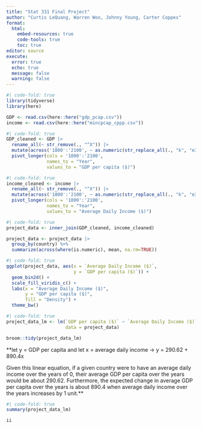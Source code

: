 ```yaml
---
title: "Stat 331 Final Project"
author: "Curtis LeQuang, Warren Woo, Johnny Young, Carter Coppes"
format: 
  html:
    embed-resources: true
    code-tools: true
    toc: true
editor: source
execute: 
  error: true
  echo: true
  message: false
  warning: false
---
```


```r
#| code-fold: true
library(tidyverse)
library(here)

GDP <- read.csv(here::here("gdp_pcap.csv"))
income <- read.csv(here::here("mincpcap_cppp.csv"))
```

```r
#| code-fold: true
GDP_cleaned <- GDP |>
  rename_all(~ str_remove(., "^X")) |>
  mutate(across('1800':'2100', ~ as.numeric(str_replace_all(., "k", "e3")))) |>
  pivot_longer(cols = '1800':'2100',
               names_to = "Year",
               values_to = "GDP per capita ($)")
```

```r
#| code-fold: true
income_cleaned <- income |>
  rename_all(~ str_remove(., "^X")) |>
  mutate(across('1800':'2100', ~ as.numeric(str_replace_all(., "k", "e3")))) |>
  pivot_longer(cols = '1800':'2100',
               names_to = "Year",
               values_to = "Average Daily Income ($)")
```

```r
#| code-fold: true
project_data <- inner_join(GDP_cleaned, income_cleaned)

project_data <- project_data |>
  group_by(country) %>%
  summarize(across(where(is.numeric), mean, na.rm=TRUE))
```

```r
#| code-fold: true
ggplot(project_data, aes(x = `Average Daily Income ($)`, 
                         y = `GDP per capita ($)`)) +
  geom_bin2d() +
  scale_fill_viridis_c() +
  labs(x = "Average Daily Income ($)",
       y = "GDP per capita ($)",
       fill = "Density") +
  theme_bw()
```

```r
#| code-fold: true
project_data_lm <- lm(`GDP per capita ($)` ~ `Average Daily Income ($)`,
                      data = project_data)

broom::tidy(project_data_lm)
```
**let y = GDP per capita and let x = average daily income
-> y = 290.62 + 890.4x

Given this linear equation, if a given country were to have an average daily income over the years of 0, their average GDP per capita over the years would be about 290.62. Furthermore, the expected change in average GDP per capita over the years is about 890.4 when average daily income over the years increases by 1 unit.**

```r
#| code-fold: true
summary(project_data_lm)

ii
```
